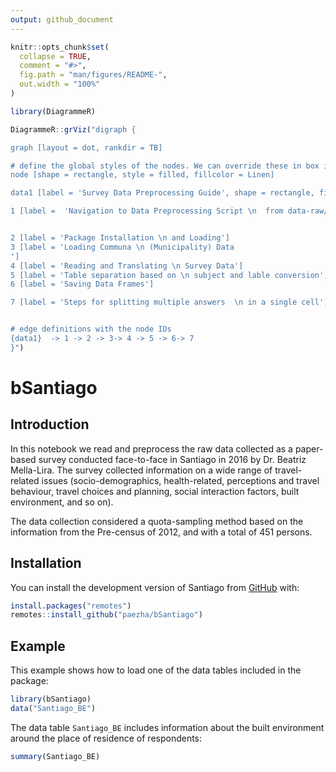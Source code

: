 ```yaml
---
output: github_document
---
```


<!-- README.md is generated from README.Rmd. Please edit that file -->

```r
knitr::opts_chunk$set(
  collapse = TRUE,
  comment = "#>",
  fig.path = "man/figures/README-",
  out.width = "100%"
)
```

```r
library(DiagrammeR)

DiagrammeR::grViz("digraph {

graph [layout = dot, rankdir = TB]

# define the global styles of the nodes. We can override these in box if we wish
node [shape = rectangle, style = filled, fillcolor = Linen]

data1 [label = 'Survey Data Preprocessing Guide', shape = rectangle, fillcolor = Beige]

1 [label =  'Navigation to Data Preprocessing Script \n  from data-raw/00-Data-Preprocessing.Rmd']


2 [label = 'Package Installation \n and Loading']
3 [label = 'Loading Communa \n (Municipality) Data
']
4 [label = 'Reading and Translating \n Survey Data']
5 [label = 'Table separation based on \n subject and lable conversion']
6 [label = 'Saving Data Frames']

7 [label = 'Steps for splitting multiple answers  \n in a single cell']


# edge definitions with the node IDs
{data1}  -> 1 -> 2 -> 3-> 4 -> 5 -> 6-> 7
}")


```




# bSantiago
## Introduction

In this notebook we read and preprocess the raw data collected as a paper-based survey conducted face-to-face in Santiago in 2016 by Dr. Beatriz Mella-Lira. The survey collected information on a wide range of travel-related issues (socio-demographics, health-related, perceptions and travel behaviour, travel choices and planning, social interaction factors, built environment, and so on). 

The data collection considered a quota-sampling method based on the information from the Pre-census of 2012, and with a total of 451 persons. 

## Installation

You can install the development version of Santiago from [GitHub](https://github.com/) with:

``` r
install.packages("remotes")
remotes::install_github("paezha/bSantiago")
```

## Example

This example shows how to load one of the data tables included in the package:

```r
library(bSantiago)
data("Santiago_BE")
```

The data table `Santiago_BE` includes information about the built environment around the place of residence of respondents:
```r
summary(Santiago_BE)
```

